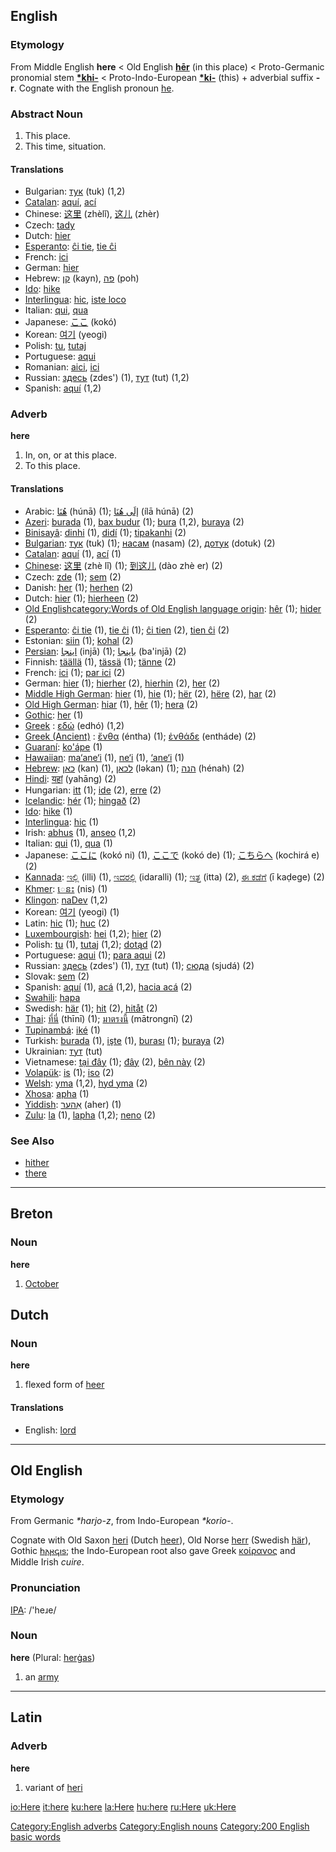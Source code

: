 ==English==

===Etymology===
From Middle English '''here''' < Old English '''[[hēr]]''' (in this place) < Proto-Germanic pronomial stem '''[[*khi-]]''' < Proto-Indo-European '''[[*ki-]]''' (this) + adverbial suffix '''-r'''. Cognate with the English pronoun [[he]].

===Abstract Noun===
#This place.
#This time, situation.

====Translations====
*Bulgarian: [[тук]] (tuk) (1,2)
*[[Catalan]]: [[aquí]], [[ací]]
*Chinese: [[这里]] (zhèlǐ), [[这儿]] (zhèr)
*Czech: [[tady]]
*Dutch: [[hier]] {{n}}
*[[Esperanto]]: [[ĉi tie]], [[tie ĉi]]
*French: [[ici]] {{m}}
*German: [[hier]] {{n}}
*Hebrew: [[קן]] (kayn), [[פה]] (poh)
*[[Ido]]: [[hike]]
*[[Interlingua]]: [[hic]], [[iste loco]]
*Italian: [[qui]], [[qua]]
*Japanese: [[ここ]] (kokó)
*Korean: [[여기]] (yeogi)
*Polish: [[tu]], [[tutaj]]
*Portuguese: [[aqui]]
*Romanian: [[aici]], [[ici]]
*Russian: [[здесь]] (zdes') (1), [[тут]] (tut) (1,2)
*Spanish: [[aquí]] (1,2)

===Adverb===
'''here'''
# In, on, or at this place.
# To this place.

====Translations====
*Arabic: [[هنا|هُنَا]] (húnā) (1); [[الى هنا|إلَى هُنَا]] (ílā húnā) (2)
*[[w:Azeri language|Azeri]]: [[burada]] (1), [[bax budur]] (1); [[bura]] (1,2), [[buraya]] (2)
*[[Binisayâ]]: [[dinhi]] (1), [[didí]] (1); [[tipakanhi]] (2)
*[[w:Bulgarian language|Bulgarian]]: [[тук]] (tuk) (1); [[насам]] (nasam) (2), [[дотук]] (dotuk) (2)
*[[w:Catalan language|Catalan]]: [[aquí]] (1), [[ací]] (1)
*[[w:Chinese language|Chinese]]: [[这里]] (zhè lǐ) (1); [[到这儿]] (dào zhè er) (2)
*Czech: [[zde]] (1); [[sem]] (2)
*Danish: [[her]] (1); [[herhen]] (2)
*Dutch: [[hier]] (1); [[hierheen]] (2)
*[[w:Old English language|Old English]][[category:Words of Old English language origin]]: [[hêr]] (1); [[hider]] (2)
*[[w:Esperanto|Esperanto]]: [[ĉi tie]] (1), [[tie ĉi]] (1); [[ĉi tien]] (2), [[tien ĉi]] (2)
*Estonian: [[siin]] (1); [[kohal]] (2)
*[[Persian]]: [[اينجا]] (injā) (1); [[باينجا]] (ba'injā) (2)
*Finnish: [[täällä]] (1), [[tässä]] (1); [[tänne]] (2)
*French: [[ici]] (1); [[par ici]] (2)
*German: [[hier]] (1); [[hierher]] (2), [[hierhin]] (2), [[her]] (2)
*[[w:Middle High German|Middle High German]]: [[hier]] (1), [[hie]] (1); [[hër]] (2), [[hëre]] (2), [[har]] (2)
*[[w:Old High German|Old High German]]: [[hiar]] (1), [[hêr]] (1); [[hera]] (2)
*[[w:Gothic language|Gothic]]: [[her]] (1)
*[[w:Greek language|Greek]]<!-- Please note that this makes sense, so that Greek (Modern) and Greek (Ancient) are both listed under 'G' -->: [[εδώ]] (edhó) (1,2)
*[[w:Ancient Greek language|Greek (Ancient)]]      <!-- Please note that this makes sense, so Greek (Modern) and Greek (Ancient) are listed both under 'G' -->: [[ἔνθα]] (éntha) (1); [[ἐνθάδε]] (entháde) (2)
*[[w:Guaraní language|Guaraní]]: [[ko'ápe]] (1)
*[[Hawaiian]]: [[ma‘ane‘i]] (1), [[ne‘i]] (1), [[‘ane‘i]] (1)
*[[w:Hebrew language|Hebrew]]: [[כאן]] (kan) (1), [[לכאן]] (ləkan) (1); [[הנה]] (hénah) (2)
*[[Hindi]]: [[यहां]] (yahāng) (2)
*Hungarian: [[itt]] (1); [[ide]] (2), [[erre]] (2)
*[[w:Icelandic language|Icelandic]]: [[hér]] (1); [[hingað]] (2)
*[[w:Ido|Ido]]: [[hike]] (1)
*[[w:Interlingua|Interlingua]]: [[hic]] (1)
*Irish: [[abhus]] (1), [[anseo]] (1,2)
*Italian: [[qui]] (1), [[qua]] (1)
*Japanese: [[ここに]] (kokó ni) (1), [[ここで]] (kokó de) (1); [[こちらへ]] (kochirá e) (2)
*[[Kannada]]: [[ಇಲ್ಲಿ]] (illi) (1), [[ಇದರಲ್ಲಿ]] (idaralli) (1); [[ಇತ್ತ]] (itta) (2), [[ಈ ಕಡೆಗೆ]] (ī kaḍege) (2)
*[[Khmer]]: [[េនះ]] (nis) (1)
*[[w:Klingon language|Klingon]]: [[naDev]] (1,2)
*Korean: [[여기]] (yeogi) (1)
*Latin: [[hic]] (1); [[huc]] (2)
*[[w:Luxembourgish language|Luxembourgish]]: [[hei]] (1,2); [[hier]] (2)
*Polish: [[tu]] (1), [[tutaj]] (1,2); [[dotąd]] (2)
*Portuguese: [[aqui]] (1); [[para aqui]] (2)
*Russian: [[здесь]] (zdes') (1), [[тут]] (tut) (1); [[сюда]] (sjudá) (2)
*Slovak: [[sem]] (2)
*Spanish: [[aquí]] (1), [[acá]] (1,2), [[hacia acá]] (2)
*[[w:Swahili language|Swahili]]: [[hapa]]
*Swedish: [[här]] (1); [[hit]] (2), [[hitåt]] (2)
*[[w:Thai language|Thai]]: [[ที่นี่]] (thīnī) (1); [[มาตรงนี้]] (mātrongnī) (2)
*[[Tupinambá]]: [[iké]] (1)
*Turkish: [[burada]] (1), [[işte]] (1), [[burası]] (1); [[buraya]] (2)
*Ukrainian: [[тут]] (tut)
*Vietnamese: [[tại đây]] (1); [[đây]] (2), [[bên này]] (2)
*[[w:Volapük|Volapük]]: [[is]] (1); [[iso]] (2)
*[[w:Welsh language|Welsh]]: [[yma]] (1,2), [[hyd yma]] (2)
*[[w:Xhosa language|Xhosa]]: [[apha]] (1)
*[[w:Yiddish language|Yiddish]]: [[אַהער]] (aher) (1)
*[[w:Zulu language|Zulu]]: [[la]] (1), [[lapha]] (1,2); [[neno]] (2)

===See Also===
*[[hither]]
*[[there]]
----

==Breton==
===Noun===
'''here'''

#[[October]]

==Dutch==
===Noun===
'''here''' {{m}}

#flexed form of [[heer]]

====Translations====
*English: [[lord]]

----
==Old English==

===Etymology===
From Germanic ''*harjo-z'', from Indo-European ''*korio-''.

Cognate with Old Saxon [[heri]] (Dutch [[heer]]), Old Norse [[herr]] (Swedish [[här]]), Gothic [[𐌷𐌰𐍂𐌾𐌹𐍃]]; the Indo-European root also gave Greek [[κοίρανος]] and Middle Irish ''cuire''.

===Pronunciation===
[[IPA]]: /'heɹe/

===Noun===
'''here''' {{m}} (Plural: [[hergas|herġas]])

#an [[army]]
----

==Latin==
===Adverb===
'''here'''

#variant of [[heri]]

[[Category:English adverbs]]
[[Category:English nouns]]

[[Category:200 English basic words]]

[[io:Here]]
[[it:here]]
[[ku:here]]
[[la:Here]]
[[hu:here]]
[[ru:Here]]
[[uk:Here]]